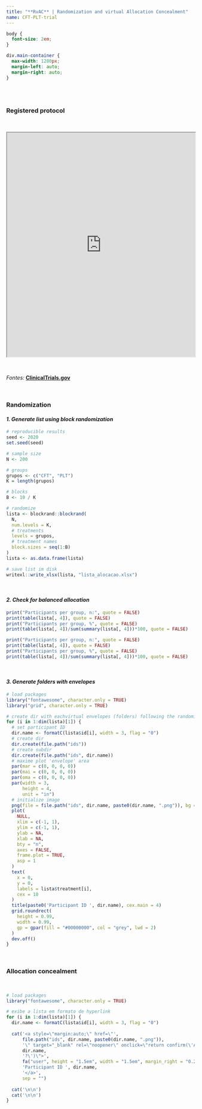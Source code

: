 ```yaml
---
title: "**RvAC** | Randomization and virtual Allocation Concealment"
name: CFT-PLT-trial
---
```


```css
body {
  font-size: 2em;
}

div.main-container {
  max-width: 1280px;
  margin-left: auto;
  margin-right: auto;
}
```

<!-- disable href after 1 click on html -->

<script> 
   function clickAndDisable(link) {
     // disable subsequent clicks
     link.onclick = function(event) {
        event.preventDefault();
     }
   }   
</script>

## {.unlist .unnumbered .tabset}

<br>

### **Registered protocol**

<br>

<iframe src="https://clinicaltrials.gov/ct2/show/NCT05480982" style="width:100%; height:600px;"></iframe>

<br>

*Fontes:* [**ClinicalTrials.gov**](https://clinicaltrials.gov/ct2/show/NCT05480982)

<br>

### **Randomization**

#### *1. Generate list using block randomization*

```r
# reproducible results
seed <- 2020
set.seed(seed)

# sample size
N <- 200

# groups
grupos <- c("CFT", "PLT")
K = length(grupos)

# blocks
B <- 10 / K

# randomize
lista <- blockrand::blockrand(
  N,
  num.levels = K,
  # treatments
  levels = grupos,
  # treatment names
  block.sizes = seq(1:B)
)
lista <- as.data.frame(lista)

# save list im disk
writexl::write_xlsx(lista, "lista_alocacao.xlsx")
```

<br>

#### *2. Check for balanced allocation*

```r
print("Participants per group, n:", quote = FALSE)
print(table(lista[, 4]), quote = FALSE)
print("Participants per group, %", quote = FALSE)
print(table(lista[, 4])/sum(summary(lista[, 4]))*100, quote = FALSE)
```

```r
print("Participants per group, n:", quote = FALSE)
print(table(lista[, 4]), quote = FALSE)
print("Participants per group, %", quote = FALSE)
print(table(lista[, 4])/sum(summary(lista[, 4]))*100, quote = FALSE)
```

<br>

#### *3. Generate folders with envelopes*

```r
# load packages
library("fontawesome", character.only = TRUE)
library("grid", character.only = TRUE)

# create dir with eachvirtual envelopes (folders) following the randomization list
for (i in 1:dim(lista)[1]) {
  # set participant ID
  dir.name <- formatC(lista$id[i], width = 3, flag = "0")
  # create dir
  dir.create(file.path("ids"))
  # create subdir
  dir.create(file.path("ids", dir.name))
  # maxime plot 'envelope' area
  par(mar = c(0, 0, 0, 0))
  par(mai = c(0, 0, 0, 0))
  par(oma = c(0, 0, 0, 0))
  par(width = 3,
      height = 4,
      unit = "in")
  # initialize image
  png(file = file.path("ids", dir.name, paste0(dir.name, ".png")), bg = "transparent")
  plot(
    NULL,
    xlim = c(-1, 1),
    ylim = c(-1, 1),
    ylab = NA,
    xlab = NA,
    bty = "n",
    axes = FALSE,
    frame.plot = TRUE,
    asp = 1
  )
  text(
    x = 0,
    y = 0,
    labels = lista$treatment[i],
    cex = 10
  )
  title(paste0('Participant ID ', dir.name), cex.main = 4)
  grid.roundrect(
    height = 0.99,
    width = 0.99,
    gp = gpar(fill = "#00000000", col = "grey", lwd = 2)
  )
  dev.off()
}
```

<br>

### **Allocation concealment**

<br>

```r
# load packages
library("fontawesome", character.only = TRUE)

# exibe a lista em formato de hyperlink
for (i in 1:dim(lista)[1]) {
  dir.name <- formatC(lista$id[i], width = 3, flag = "0")
  
  cat('<a style=\"margin:auto;\" href=\"',
      file.path("ids", dir.name, paste0(dir.name, ".png")),
      '\" target="_blank" rel=\"noopener\" onclick=\"return confirm(\'Are you sure you want to open an envelope for PARTICIPANT ID ',
      dir.name,
      '?\')\">',
      fa("user", height = "1.5em", width = "1.5em", margin_right = "0.2em"),
      'Participant ID ', dir.name,
      '</a>',
      sep = "")
  
  cat('\n\n')
  cat('\n\n')
}
```
